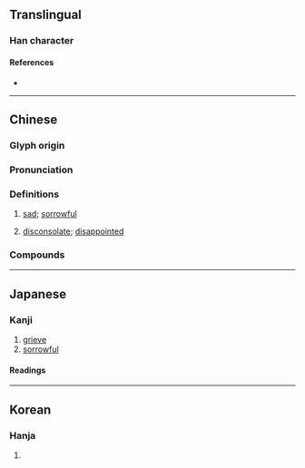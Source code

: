 {{character info/new}}
==Translingual==

===Han character===
{{Han char|rn=61|rad=心|as=05|sn=8|four=97062|canj=PSHR|ids=⿰忄召}}

====References====
* {{Han ref|kx=0379.130|dkj=10427|dj=0707.210|hdz=42288.080|uh=600A|ud=24586|bh=CCA2|bd=52386}}

----

==Chinese==
{{zh-forms}}

===Glyph origin===
{{Han etym}}

===Pronunciation===
{{zh-pron
|m=chāo
|c=ciu1,tiu4
|mc=y
|oc=y
|cat=a
}}

===Definitions===
{{zh-hanzi}}

# {{lb|zh|literary}} [[sad]]; [[sorrowful]]
# {{lb|zh|literary}} [[disconsolate]]; [[disappointed]]

===Compounds===
{{zh-der|怊悵|怊怊|怊惆}}

----

==Japanese==

===Kanji===
{{ja-kanji|grade=|rs=心05}}

# [[grieve]]
# [[sorrowful]]

====Readings====
{{ja-readings
|goon=しょう<せう, ちょう<てう
|kanon=しょう<せう, ちょう<てう
|kun=かな-しむ
}}

----

==Korean==

===Hanja===
{{ko-hanja|hangeul=초|eumhun=|rv=cho|mr=ch'o|y=cho}}

# {{rfdef|ko|sort=心05}}